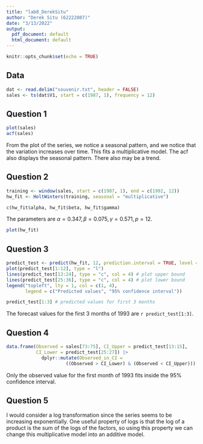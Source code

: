 ```yaml
---
title: "lab8_DerekSitu"
author: "Derek Situ (62222807)"
date: "3/13/2022"
output:
  pdf_document: default
  html_document: default
---
```


```r
knitr::opts_chunk$set(echo = TRUE)
```

## Data
```r
dat <- read.delim("souvenir.txt", header = FALSE)
sales <- ts(dat$V1, start = c(1987, 1), frequency = 12)
```

## Question 1
```r
plot(sales)
acf(sales)
```
From the plot of the series, we notice a seasonal pattern, and we notice that the variation increases over time. This fits a multiplicative model. The acf also displays the seasonal pattern. There also may be a trend.

## Question 2
```r
training <- window(sales, start = c(1987, 1), end = c(1992, 12))
hw_fit <- HoltWinters(training, seasonal = "multiplicative")

c(hw_fit$alpha, hw_fit$beta, hw_fit$gamma)
```
The parameters are $\alpha = 0.347, \beta = 0.075, \gamma = 0.571, p = 12$.

``` r
plot(hw_fit)
```

## Question 3
```r
predict_test <- predict(hw_fit, 12, prediction.interval = TRUE, level = 0.95)
plot(predict_test[1:12], type = "l")
lines(predict_test[13:24], type = "c", col = 4) # plot upper bound
lines(predict_test[25:36], type = "c", col = 4) # plot lower bound
legend("topleft", lty = 1, col = c(1, 4),
       legend = c("Predicted values", "95% confidence interval"))

predict_test[1:3] # predicted values for first 3 months
```
The forecast values for the first 3 months of 1993 are `r predict_test[1:3]`.

## Question 4
```r
data.frame(Observed = sales[73:75], CI_Upper = predict_test[13:15],
           CI_Lower = predict_test[25:27]) |>
             dplyr::mutate(Observed_in_CI = 
                      ((Observed > CI_Lower) & (Observed < CI_Upper)))
```
Only the observed value for the first month of 1993 fits inside the 95% confidence interval.

## Question 5
I would consider a log transformation since the series seems to be increasing exponentially. One useful property of logs is that the log of a product is the sum of the logs of the factors, so using this property we can change this multiplicative model into an additive model.

